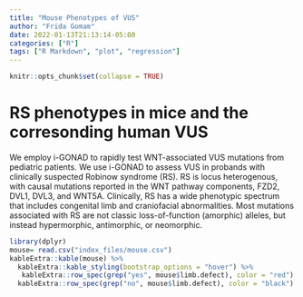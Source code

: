 ```yaml
---
title: "Mouse Phenotypes of VUS"
author: "Frida Gomam"
date: 2022-01-13T21:13:14-05:00
categories: ["R"]
tags: ["R Markdown", "plot", "regression"]
---
```


```r
knitr::opts_chunk$set(collapse = TRUE)
```

# RS phenotypes in mice and the corresonding human VUS

We employ i-GONAD to rapidly test WNT-associated VUS mutations from pediatric patients. We use i-GONAD to assess VUS in probands with clinically suspected Robinow syndrome (RS). RS is locus heterogenous, with causal mutations reported in the WNT pathway components, FZD2, DVL1, DVL3, and WNT5A. Clinically, RS has a wide phenotypic spectrum that includes congenital limb and craniofacial abnormalities. Most mutations associated with RS are not classic loss-of-function (amorphic) alleles, but instead hypermorphic, antimorphic, or neomorphic. 

```r
library(dplyr)
mouse= read.csv("index_files/mouse.csv")
kableExtra::kable(mouse) %>%
  kableExtra::kable_styling(bootstrap_options = "hover") %>%
   kableExtra::row_spec(grep("yes", mouse$limb.defect), color = "red") %>% 
  kableExtra::row_spec(grep("no", mouse$limb.defect), color = "black")
  
```
